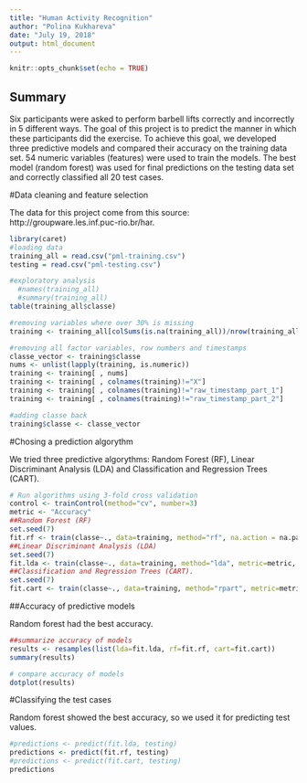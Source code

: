 ```yaml
---
title: "Human Activity Recognition"
author: "Polina Kukhareva"
date: "July 19, 2018"
output: html_document
---
```


```r
knitr::opts_chunk$set(echo = TRUE)
```

## Summary

Six participants were asked to perform barbell lifts correctly and incorrectly in 5 different ways. The goal of this project is to predict the manner in which these participants did the exercise. To achieve this goal, we developed three predictive models and compared their accuracy on the training data set. 54 numeric variables (features) were used to train the models. The best model (random forest) was used for final predictions on the testing data set and correctly classified all 20 test cases.


#Data cleaning and feature selection

The data for this project come from this source: http://groupware.les.inf.puc-rio.br/har. 

```r
library(caret)
#loading data
training_all = read.csv("pml-training.csv")
testing = read.csv("pml-testing.csv")

#exploratory analysis
  #names(training_all)
  #summary(training_all)
table(training_all$classe)

#removing variables where over 30% is missing
training <- training_all[colSums(is.na(training_all))/nrow(training_all) < .3]

#removing all factor variables, row numbers and timestamps
classe_vector <- training$classe
nums <- unlist(lapply(training, is.numeric))  
training <- training[ , nums]
training <- training[ , colnames(training)!="X"]
training <- training[ , colnames(training)!="raw_timestamp_part_1"]
training <- training[ , colnames(training)!="raw_timestamp_part_2"]

#adding classe back
training$classe <- classe_vector
```

#Chosing a prediction algorythm

We tried three predictive algorythms: Random Forest (RF), Linear Discriminant Analysis (LDA) and Classification and Regression Trees (CART).

```r
# Run algorithms using 3-fold cross validation
control <- trainControl(method="cv", number=3)
metric <- "Accuracy"
##Random Forest (RF)
set.seed(7)
fit.rf <- train(classe~., data=training, method="rf", na.action = na.pass, metric=metric, trControl=control)
##Linear Discriminant Analysis (LDA)
set.seed(7)
fit.lda <- train(classe~., data=training, method="lda", metric=metric, trControl=control)
##Classification and Regression Trees (CART).
set.seed(7)
fit.cart <- train(classe~., data=training, method="rpart", metric=metric, trControl=control)
```

##Accuracy of predictive models

Random forest had the best accuracy.

```r
##summarize accuracy of models
results <- resamples(list(lda=fit.lda, rf=fit.rf, cart=fit.cart))
summary(results)

# compare accuracy of models
dotplot(results)
```

#Classifying the test cases

Random forest showed the best accuracy, so we used it for predicting test values.

```r
#predictions <- predict(fit.lda, testing)
predictions <- predict(fit.rf, testing)
#predictions <- predict(fit.cart, testing)
predictions
```


